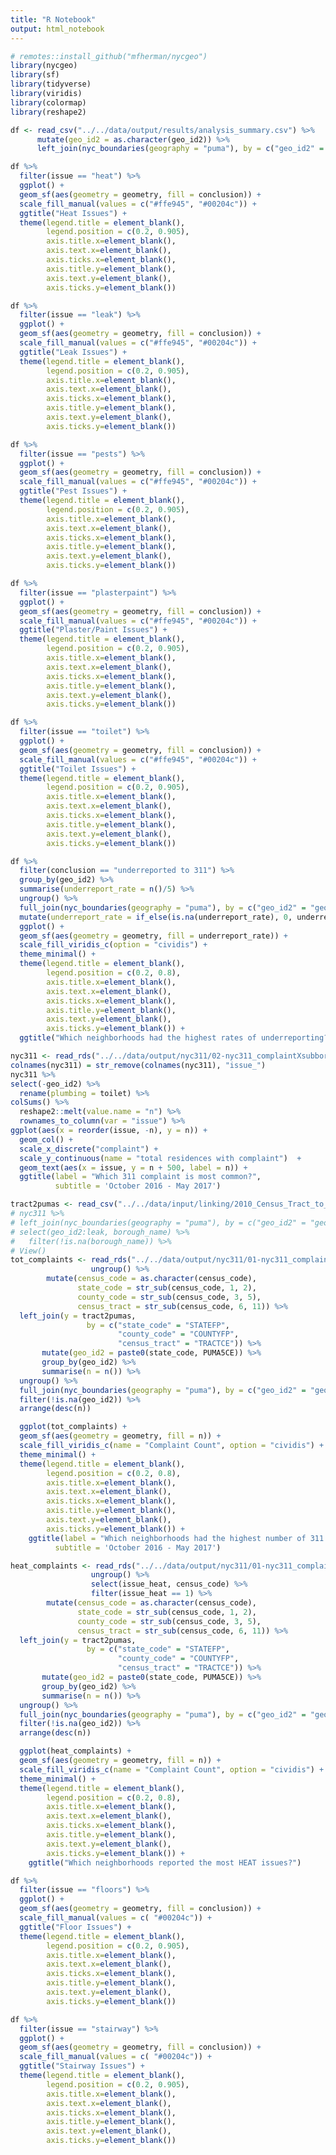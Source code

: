 ```yaml
---
title: "R Notebook"
output: html_notebook
---
```

```r
# remotes::install_github("mfherman/nycgeo")
library(nycgeo)
library(sf)
library(tidyverse)
library(viridis)
library(colormap)
library(reshape2)
```

```r
df <- read_csv("../../data/output/results/analysis_summary.csv") %>%
      mutate(geo_id2 = as.character(geo_id2)) %>%
      left_join(nyc_boundaries(geography = "puma"), by = c("geo_id2" = "geoid"))
```

```r
df %>%
  filter(issue == "heat") %>%
  ggplot() +
  geom_sf(aes(geometry = geometry, fill = conclusion)) +
  scale_fill_manual(values = c("#ffe945", "#00204c")) +
  ggtitle("Heat Issues") +
  theme(legend.title = element_blank(),
        legend.position = c(0.2, 0.905),
        axis.title.x=element_blank(),
        axis.text.x=element_blank(),
        axis.ticks.x=element_blank(),
        axis.title.y=element_blank(),
        axis.text.y=element_blank(),
        axis.ticks.y=element_blank())
```


```r
df %>%
  filter(issue == "leak") %>%
  ggplot() +
  geom_sf(aes(geometry = geometry, fill = conclusion)) +
  scale_fill_manual(values = c("#ffe945", "#00204c")) +
  ggtitle("Leak Issues") +
  theme(legend.title = element_blank(),
        legend.position = c(0.2, 0.905),
        axis.title.x=element_blank(),
        axis.text.x=element_blank(),
        axis.ticks.x=element_blank(),
        axis.title.y=element_blank(),
        axis.text.y=element_blank(),
        axis.ticks.y=element_blank())
```

```r
df %>%
  filter(issue == "pests") %>%
  ggplot() +
  geom_sf(aes(geometry = geometry, fill = conclusion)) +
  scale_fill_manual(values = c("#ffe945", "#00204c")) +
  ggtitle("Pest Issues") +
  theme(legend.title = element_blank(),
        legend.position = c(0.2, 0.905),
        axis.title.x=element_blank(),
        axis.text.x=element_blank(),
        axis.ticks.x=element_blank(),
        axis.title.y=element_blank(),
        axis.text.y=element_blank(),
        axis.ticks.y=element_blank())
```

```r
df %>%
  filter(issue == "plasterpaint") %>%
  ggplot() +
  geom_sf(aes(geometry = geometry, fill = conclusion)) +
  scale_fill_manual(values = c("#ffe945", "#00204c")) +
  ggtitle("Plaster/Paint Issues") +
  theme(legend.title = element_blank(),
        legend.position = c(0.2, 0.905),
        axis.title.x=element_blank(),
        axis.text.x=element_blank(),
        axis.ticks.x=element_blank(),
        axis.title.y=element_blank(),
        axis.text.y=element_blank(),
        axis.ticks.y=element_blank())

```

```r
df %>%
  filter(issue == "toilet") %>%
  ggplot() +
  geom_sf(aes(geometry = geometry, fill = conclusion)) +
  scale_fill_manual(values = c("#ffe945", "#00204c")) +
  ggtitle("Toilet Issues") +
  theme(legend.title = element_blank(),
        legend.position = c(0.2, 0.905),
        axis.title.x=element_blank(),
        axis.text.x=element_blank(),
        axis.ticks.x=element_blank(),
        axis.title.y=element_blank(),
        axis.text.y=element_blank(),
        axis.ticks.y=element_blank())
```

```r
df %>%
  filter(conclusion == "underreported to 311") %>%
  group_by(geo_id2) %>%
  summarise(underreport_rate = n()/5) %>%
  ungroup() %>%
  full_join(nyc_boundaries(geography = "puma"), by = c("geo_id2" = "geoid")) %>%
  mutate(underreport_rate = if_else(is.na(underreport_rate), 0, underreport_rate)) %>%
  ggplot() +
  geom_sf(aes(geometry = geometry, fill = underreport_rate)) +
  scale_fill_viridis_c(option = "cividis") +
  theme_minimal() +
  theme(legend.title = element_blank(),
        legend.position = c(0.2, 0.8),
        axis.title.x=element_blank(),
        axis.text.x=element_blank(),
        axis.ticks.x=element_blank(),
        axis.title.y=element_blank(),
        axis.text.y=element_blank(),
        axis.ticks.y=element_blank()) +
  ggtitle("Which neighborhoods had the highest rates of underreporting?")

```

```r
nyc311 <- read_rds("../../data/output/nyc311/02-nyc311_complaintXsubboro.rds") 
colnames(nyc311) = str_remove(colnames(nyc311), "issue_")
nyc311 %>%
select(-geo_id2) %>%
  rename(plumbing = toilet) %>%
colSums() %>%
  reshape2::melt(value.name = "n") %>%
  rownames_to_column(var = "issue") %>%
ggplot(aes(x = reorder(issue, -n), y = n)) +
  geom_col() +
  scale_x_discrete("complaint") +
  scale_y_continuous(name = "total residences with complaint")  +
  geom_text(aes(x = issue, y = n + 500, label = n)) +
  ggtitle(label = "Which 311 complaint is most common?",
          subtitle = 'October 2016 - May 2017') 

```

```r
tract2pumas <- read_csv("../../data/input/linking/2010_Census_Tract_to_2010_PUMA.csv")
# nyc311 %>%
# left_join(nyc_boundaries(geography = "puma"), by = c("geo_id2" = "geoid")) %>%
# select(geo_id2:leak, borough_name) %>%
#   filter(!is.na(borough_name)) %>%
# View()
tot_complaints <- read_rds("../../data/output/nyc311/01-nyc311_complaintXcoordinates.rds") %>%
                  ungroup() %>%
        mutate(census_code = as.character(census_code),
               state_code = str_sub(census_code, 1, 2),
               county_code = str_sub(census_code, 3, 5),
               census_tract = str_sub(census_code, 6, 11)) %>%
  left_join(y = tract2pumas, 
                 by = c("state_code" = "STATEFP", 
                        "county_code" = "COUNTYFP",
                        "census_tract" = "TRACTCE")) %>%
       mutate(geo_id2 = paste0(state_code, PUMA5CE)) %>%
       group_by(geo_id2) %>%
       summarise(n = n()) %>%
  ungroup() %>%
  full_join(nyc_boundaries(geography = "puma"), by = c("geo_id2" = "geoid")) %>%
  filter(!is.na(geo_id2)) %>%
  arrange(desc(n))

  ggplot(tot_complaints) +
  geom_sf(aes(geometry = geometry, fill = n)) +
  scale_fill_viridis_c(name = "Complaint Count", option = "cividis") +
  theme_minimal() +
  theme(legend.title = element_blank(),
        legend.position = c(0.2, 0.8),
        axis.title.x=element_blank(),
        axis.text.x=element_blank(),
        axis.ticks.x=element_blank(),
        axis.title.y=element_blank(),
        axis.text.y=element_blank(),
        axis.ticks.y=element_blank()) +
    ggtitle(label = "Which neighborhoods had the highest number of 311 complaints?",
          subtitle = 'October 2016 - May 2017')
```

```r
heat_complaints <- read_rds("../../data/output/nyc311/01-nyc311_complaintXcoordinates.rds") %>%
                  ungroup() %>%
                  select(issue_heat, census_code) %>%
                  filter(issue_heat == 1) %>%
        mutate(census_code = as.character(census_code),
               state_code = str_sub(census_code, 1, 2),
               county_code = str_sub(census_code, 3, 5),
               census_tract = str_sub(census_code, 6, 11)) %>%
  left_join(y = tract2pumas, 
                 by = c("state_code" = "STATEFP", 
                        "county_code" = "COUNTYFP",
                        "census_tract" = "TRACTCE")) %>%
       mutate(geo_id2 = paste0(state_code, PUMA5CE)) %>%
       group_by(geo_id2) %>%
       summarise(n = n()) %>%
  ungroup() %>%
  full_join(nyc_boundaries(geography = "puma"), by = c("geo_id2" = "geoid")) %>%
  filter(!is.na(geo_id2)) %>%
  arrange(desc(n))

  ggplot(heat_complaints) +
  geom_sf(aes(geometry = geometry, fill = n)) +
  scale_fill_viridis_c(name = "Complaint Count", option = "cividis") +
  theme_minimal() +
  theme(legend.title = element_blank(),
        legend.position = c(0.2, 0.8),
        axis.title.x=element_blank(),
        axis.text.x=element_blank(),
        axis.ticks.x=element_blank(),
        axis.title.y=element_blank(),
        axis.text.y=element_blank(),
        axis.ticks.y=element_blank()) +
    ggtitle("Which neighborhoods reported the most HEAT issues?")
```

```r
df %>%
  filter(issue == "floors") %>%
  ggplot() +
  geom_sf(aes(geometry = geometry, fill = conclusion)) +
  scale_fill_manual(values = c( "#00204c")) +
  ggtitle("Floor Issues") +
  theme(legend.title = element_blank(),
        legend.position = c(0.2, 0.905),
        axis.title.x=element_blank(),
        axis.text.x=element_blank(),
        axis.ticks.x=element_blank(),
        axis.title.y=element_blank(),
        axis.text.y=element_blank(),
        axis.ticks.y=element_blank())
```


```r
df %>%
  filter(issue == "stairway") %>%
  ggplot() +
  geom_sf(aes(geometry = geometry, fill = conclusion)) +
  scale_fill_manual(values = c( "#00204c")) +
  ggtitle("Stairway Issues") +
  theme(legend.title = element_blank(),
        legend.position = c(0.2, 0.905),
        axis.title.x=element_blank(),
        axis.text.x=element_blank(),
        axis.ticks.x=element_blank(),
        axis.title.y=element_blank(),
        axis.text.y=element_blank(),
        axis.ticks.y=element_blank())
```